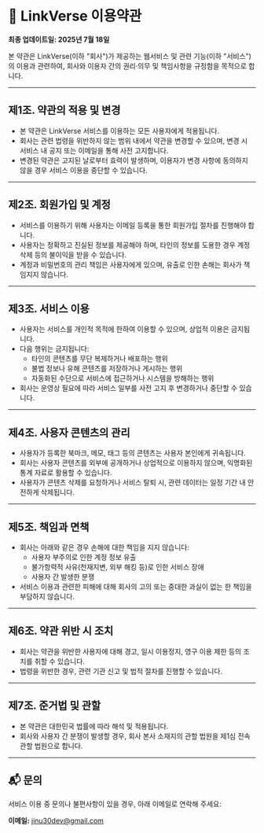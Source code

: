 # 📄 LinkVerse 이용약관

**최종 업데이트일: 2025년 7월 18일**

본 약관은 LinkVerse(이하 "회사")가 제공하는 웹서비스 및 관련 기능(이하 "서비스")의 이용과 관련하여, 회사와 이용자 간의 권리·의무 및 책임사항을 규정함을 목적으로 합니다.

---

## 제1조. 약관의 적용 및 변경

- 본 약관은 LinkVerse 서비스를 이용하는 모든 사용자에게 적용됩니다.
- 회사는 관련 법령을 위반하지 않는 범위 내에서 약관을 변경할 수 있으며, 변경 시 서비스 내 공지 또는 이메일을 통해 사전 고지합니다.
- 변경된 약관은 고지된 날로부터 효력이 발생하며, 이용자가 변경 사항에 동의하지 않을 경우 서비스 이용을 중단할 수 있습니다.

---

## 제2조. 회원가입 및 계정

- 서비스를 이용하기 위해 사용자는 이메일 등록을 통한 회원가입 절차를 진행해야 합니다.
- 사용자는 정확하고 진실된 정보를 제공해야 하며, 타인의 정보를 도용한 경우 계정 삭제 등의 불이익을 받을 수 있습니다.
- 계정과 비밀번호의 관리 책임은 사용자에게 있으며, 유출로 인한 손해는 회사가 책임지지 않습니다.

---

## 제3조. 서비스 이용

- 사용자는 서비스를 개인적 목적에 한하여 이용할 수 있으며, 상업적 이용은 금지됩니다.
- 다음 행위는 금지됩니다:
  - 타인의 콘텐츠를 무단 복제하거나 배포하는 행위
  - 불법 정보나 유해 콘텐츠를 저장하거나 게시하는 행위
  - 자동화된 수단으로 서비스에 접근하거나 시스템을 방해하는 행위
- 회사는 운영상 필요에 따라 서비스 일부를 사전 고지 후 변경하거나 중단할 수 있습니다.

---

## 제4조. 사용자 콘텐츠의 관리

- 사용자가 등록한 북마크, 메모, 태그 등의 콘텐츠는 사용자 본인에게 귀속됩니다.
- 회사는 사용자 콘텐츠를 외부에 공개하거나 상업적으로 이용하지 않으며, 익명화된 통계 자료로 활용할 수 있습니다.
- 사용자가 콘텐츠 삭제를 요청하거나 서비스 탈퇴 시, 관련 데이터는 일정 기간 내 안전하게 삭제됩니다.

---

## 제5조. 책임과 면책

- 회사는 아래와 같은 경우 손해에 대한 책임을 지지 않습니다:
  - 사용자 부주의로 인한 계정 정보 유출
  - 불가항력적 사유(천재지변, 외부 해킹 등)로 인한 서비스 장애
  - 사용자 간 발생한 분쟁
- 서비스 이용과 관련한 피해에 대해 회사의 고의 또는 중대한 과실이 없는 한 책임을 부담하지 않습니다.

---

## 제6조. 약관 위반 시 조치

- 회사는 약관을 위반한 사용자에 대해 경고, 일시 이용정지, 영구 이용 제한 등의 조치를 취할 수 있습니다.
- 법령을 위반한 경우, 관련 기관 신고 및 법적 절차를 진행할 수 있습니다.

---

## 제7조. 준거법 및 관할

- 본 약관은 대한민국 법률에 따라 해석 및 적용됩니다.
- 회사와 사용자 간 분쟁이 발생할 경우, 회사 본사 소재지의 관할 법원을 제1심 전속 관할 법원으로 합니다.

---

## 📬 문의

서비스 이용 중 문의나 불편사항이 있을 경우, 아래 이메일로 연락해 주세요:

**이메일:** jinu30dev@gmail.com
